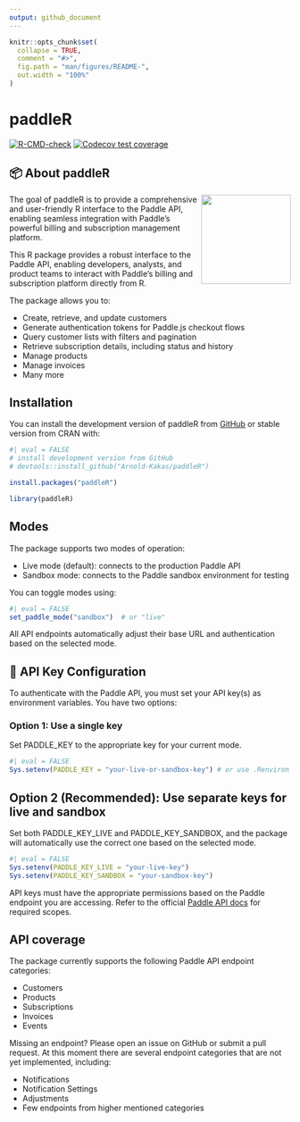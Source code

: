 ```yaml
---
output: github_document
---
```


<!-- README.md is generated from README.Rmd. Please edit that file -->

```r
knitr::opts_chunk$set(
  collapse = TRUE,
  comment = "#>",
  fig.path = "man/figures/README-",
  out.width = "100%"
)
```

# paddleR

<!-- badges: start -->
[![R-CMD-check](https://github.com/Arnold-Kakas/paddleR/actions/workflows/R-CMD-check.yaml/badge.svg)](https://github.com/Arnold-Kakas/paddleR/actions/workflows/R-CMD-check.yaml)
[![Codecov test
coverage](https://codecov.io/gh/Arnold-Kakas/paddleR/graph/badge.svg)](https://app.codecov.io/gh/Arnold-Kakas/paddleR)
<!-- badges: end -->


## 📦 About paddleR

<img src="man/figures/logo.png" align="right" width="160"/>

The goal of paddleR is to provide a comprehensive and user-friendly R interface to the Paddle API, enabling seamless integration with Paddle’s powerful billing and subscription management platform.

This R package provides a robust interface to the Paddle API, enabling developers, analysts, and product teams to interact with Paddle's billing and subscription platform directly from R.

The package allows you to:

* Create, retrieve, and update customers
* Generate authentication tokens for Paddle.js checkout flows
* Query customer lists with filters and pagination
* Retrieve subscription details, including status and history
* Manage products
* Manage invoices
* Many more

## Installation

You can install the development version of paddleR from [GitHub](https://github.com/) or stable version from CRAN with:
      
```r
#| eval = FALSE
# install development version from GitHub
# devtools::install_github("Arnold-Kakas/paddleR")

install.packages("paddleR")

library(paddleR)
```

## Modes

The package supports two modes of operation:

* Live mode (default): connects to the production Paddle API
* Sandbox mode: connects to the Paddle sandbox environment for testing

You can toggle modes using:

```r
#| eval = FALSE
set_paddle_mode("sandbox")  # or "live"
```

All API endpoints automatically adjust their base URL and authentication based on the selected mode.

## 🔐 API Key Configuration

To authenticate with the Paddle API, you must set your API key(s) as environment variables. You have two options:

### Option 1: Use a single key

Set PADDLE_KEY to the appropriate key for your current mode.

```r
#| eval = FALSE
Sys.setenv(PADDLE_KEY = "your-live-or-sandbox-key") # or use .Renviron file
```

## Option 2 (Recommended): Use separate keys for live and sandbox

Set both PADDLE_KEY_LIVE and PADDLE_KEY_SANDBOX, and the package will automatically use the correct one based on the selected mode.

```r
#| eval = FALSE
Sys.setenv(PADDLE_KEY_LIVE = "your-live-key")
Sys.setenv(PADDLE_KEY_SANDBOX = "your-sandbox-key")
```

API keys must have the appropriate permissions based on the Paddle endpoint you are accessing. Refer to the official [Paddle API docs](https://developer.paddle.com/api-reference/overview) for required scopes.

## API coverage

The package currently supports the following Paddle API endpoint categories:

- Customers
- Products
- Subscriptions
- Invoices
- Events

Missing an endpoint? Please open an issue on GitHub or submit a pull request. At this moment there are several endpoint categories that are not yet implemented, including:

- Notifications
- Notification Settings
- Adjustments
- Few endpoints from higher mentioned categories
